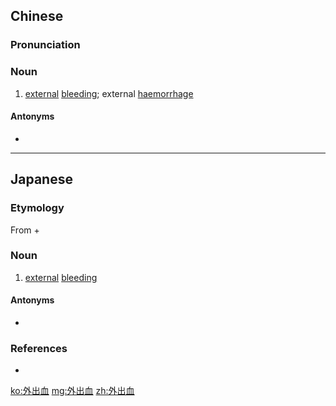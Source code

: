 ==Chinese==
{{zh-forms|type=12}}

===Pronunciation===
{{zh-pron
|m=wàichū血
|c=ngoi6 ceot1 hyut3
|cat=n
}}

===Noun===
{{zh-noun}}

# [[external]] [[bleeding]]; external [[haemorrhage]]

====Antonyms====
* {{zh-l|內出血}}

----

==Japanese==
{{ja-kanjitab|がい|しゅつ|k2=しゅっ|けつ}}

===Etymology===
From {{ja-r|外|がい|gloss=outside}} + {{ja-r|出血|しゅっけつ|gloss=bleeding}}

===Noun===
{{ja-noun|がいしゅっけつ}}

# [[external]] [[bleeding]]

====Antonyms====
* {{ja-r|内出血|ないしゅっけつ}}

===References===
* {{R:Kojien}}

[[ko:外出血]]
[[mg:外出血]]
[[zh:外出血]]